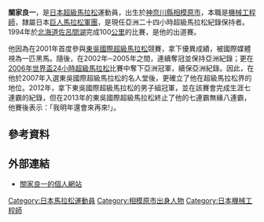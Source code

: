 {{Infobox sportsperson
| name                      = 關家良一
| image                     = 2007SCUltraMarathon PressConference RyoichiSekiya.jpg
| image_size                = 
| alt                       = 
| caption                   = 
| real_name                 = 
| native_name               = 
| native_name_lang          = 
| romanizedname             = 
| english_name              = 
| birth_name                = 
| nationality               = {{JPN}}
| national_team             = {{JPN}}
| ethnicity                 = 
| hometown                  = 
| citizenship               = 
| birth_date                = {{Birth date and age|year=1967|month=2|day=12}}
| birth_place               = {{JPN}}[[神奈川縣|神奈川縣]][[相模原市|相模原市]]
| death_date                = 
| death_place               = 
| resting_place             = 
| resting_place_coordinates = 
| monuments                 = 
| residence                 = {{JPN}}
| education                 = 
| alma_mater                = 
| occupation                = 
{{ubl
|機械工程師
}}
| years_active              = 1996 -
| employer                  = 
| agent                     = 
| height                    = {{height|m=1.83}}
| weight                    = {{weight|kg=67}}
| spouse                    = 
| life_partner              = 
| other_interests           = 
| website                   = 
| country                   = {{JPN}}
| sport                     = 田徑
| disability                = 
| disability_class          = 
| rank                      = 
| event                     = 長跑
| universityteam            = 
| collegeteam               = 
| league                    = 
| league_type               = 
| club                      = 
| team                      = 
| partner                   = 
| former_partner            = 
| coach                     = 
| retired                   = 
| coaching                  = 
| worlds                    = 
{{ubl
|'''2003年世界24小時超級馬拉松錦標賽'''：24小時第二名
|'''2004年世界24小時超級馬拉松錦標賽'''：24小時第一名
|'''2005年世界24小時超級馬拉松錦標賽'''：24小時第四名
|'''2006年世界24小時超級馬拉松錦標賽'''：24小時第一名
|'''2007年世界24小時超級馬拉松錦標賽'''：24小時第一名
|'''2008年世界24小時超級馬拉松錦標賽'''：24小時第一名
}}
| regionals                 = 
| nationals                 = 
| olympics                  = 
| paralympics               = 
| highestranking            = 
| pb                        = 
{{ubl
|'''馬拉松'''：2小時39分07秒 （2002年）
|'''50公里'''：4小時07分22秒 （2011年）
|'''6小時'''：72.400公里 （2011年）
|'''100公里'''：7小時25分07秒 （2002年）
|'''12小時'''：146.246公里 （2007年）
|'''24小時'''：275.684公里 （2007年）
|'''48小時'''：407.966公里 （2010年）
|'''6天'''：174.650公里 （2015年）
}}
| medaltemplates            = 
{{MedalCountry|{{JPN}}}}
{{MedalSport|男子田徑}}
{{MedalCompetition|世界24小時超級馬拉松錦標賽}}
{{MedalSilver|2003年荷蘭北布拉邦省Uden|24小時}}
{{MedalGold|2004年捷克布爾諾|24小時}}
{{MedalGold|2006年中華民國臺北市|24小時}}
{{MedalGold|2007年加拿大魁北克省德拉蒙|24小時}}
{{MedalGold|2008年韓國首爾特別市|24小時}}
| show-medals               = 
| updated                   = 2016年9月10日
}}
{{Japanese|japanese=關家 良一|kana=せきや りょういち|romaji=Sekiya Ryōichi}}
'''關家良一'''{{BD|1967年|2月12日||}}，是[[日本|日本]][[超級馬拉松|超級馬拉松]]運動員，出生於[[神奈川縣|神奈川縣]][[相模原市|相模原市]]，本職是[[機械工程師|機械工程師]]，隸屬日本[[巨人馬拉松軍團|巨人馬拉松軍團]]，是現任亞洲二十四小時超級馬拉松紀錄保持者。1994年於[[北海道|北海道]][[佐呂間湖|佐呂間湖]]完成100[[公里|公里]]的比賽，是他的出道賽。

他因為在2001年首度參與[[東吳國際超級馬拉松|東吳國際超級馬拉松]]競賽，拿下優異成績，被國際媒體視為一匹黑馬。隨後，在2002年─2005年之間，連續奪冠並保持亞洲紀錄；更在[[2006年世界盃24小時超級馬拉松|2006年世界盃24小時超級馬拉松]]比賽中奪下亞洲冠軍，續保亞洲紀錄。因此，在他於2007年入選東吳國際超級馬拉松的名人堂後，更確立了他在超級馬拉松界的地位。2012年，拿下東吳國際超級馬拉松的男子組冠軍，並在該賽會完成生涯七連霸的紀錄，但在2013年的東吳國際超級馬拉松終止了他的七連霸無緣八連霸，他賽後表示：「我明年還會來再來!」。

== 參考資料 ==
{{Reflist}}

== 外部連結 ==
*{{ja}}[https://web.archive.org/web/20080517112453/http://homepage3.nifty.com/ryo-1/ 關家良一的個人網站]

{{Wikinews|日本超馬好手關家良一 獲入選東吳超馬名人堂}}

[[Category:日本馬拉松運動員|Category:日本馬拉松運動員]]
[[Category:相模原市出身人物|Category:相模原市出身人物]]
[[Category:日本機械工程師|Category:日本機械工程師]]